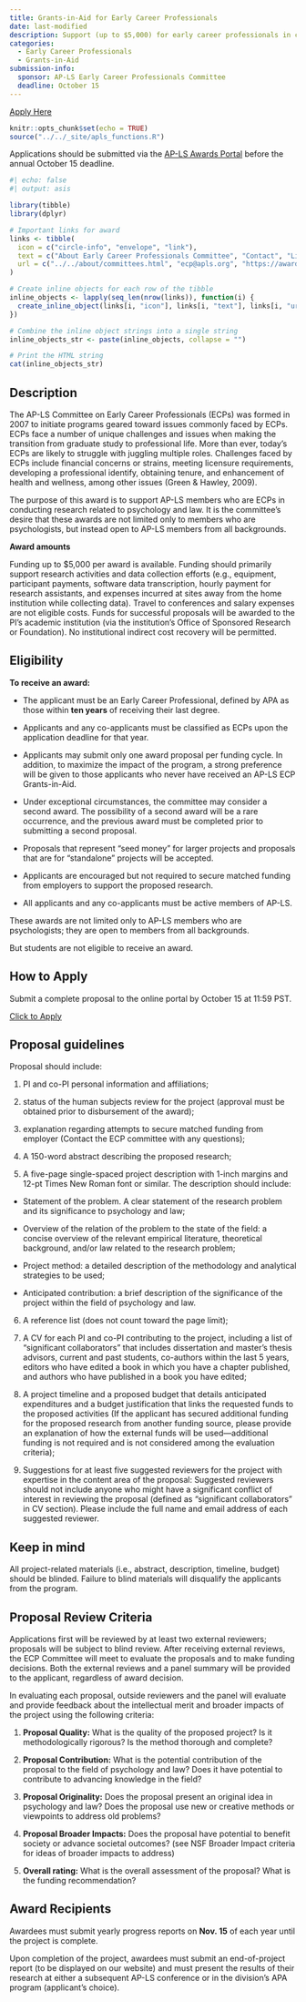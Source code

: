```yaml
---
title: Grants-in-Aid for Early Career Professionals
date: last-modified
description: Support (up to $5,000) for early career professionals in conducting research related to psychology and law.
categories: 
  - Early Career Professionals
  - Grants-in-Aid
submission-info:
  sponsor: AP-LS Early Career Professionals Committee
  deadline: October 15
---
```


<a class="btn btn-primary btn-lg" href="https://awards.ap-ls.org/default.asp" role="button">Apply Here</a>

```r
knitr::opts_chunk$set(echo = TRUE)
source("../../_site/apls_functions.R")
```

::: vspace
:::

::: callout-note
Applications should be submitted via the [AP-LS Awards Portal](https://awards.ap-ls.org/default.asp) before the annual October 15 deadline.  
```r
#| echo: false
#| output: asis

library(tibble)
library(dplyr)

# Important links for award
links <- tibble(
  icon = c("circle-info", "envelope", "link"),
  text = c("About Early Career Professionals Committee", "Contact", "Link to apply"),
  url = c("../../about/committees.html", "ecp@apls.org", "https://awards.ap-ls.org/default.asp")
)

# Create inline objects for each row of the tibble
inline_objects <- lapply(seq_len(nrow(links)), function(i) {
  create_inline_object(links[i, "icon"], links[i, "text"], links[i, "url"])
})

# Combine the inline object strings into a single string
inline_objects_str <- paste(inline_objects, collapse = "")

# Print the HTML string
cat(inline_objects_str)
```
:::

::: vspace
:::

:::{.panel-tabset}
## Description
The AP-LS Committee on Early Career Professionals (ECPs) was formed in 2007 to initiate programs geared toward issues commonly faced by ECPs. ECPs face a number of unique challenges and issues when making the transition from graduate study to professional life. More than ever, today’s ECPs are likely to struggle with juggling multiple roles. Challenges faced by ECPs include financial concerns or strains, meeting licensure requirements, developing a professional identify, obtaining tenure, and enhancement of health and wellness, among other issues (Green & Hawley, 2009).

The purpose of this award is to support AP-LS members who are ECPs in conducting research related to psychology and law. It is the committee’s desire that these awards are not limited only to members who are psychologists, but instead open to AP-LS members from all backgrounds.

**Award amounts**

Funding up to $5,000 per award is available. Funding should primarily support research activities and data collection efforts (e.g., equipment, participant payments, software data transcription, hourly payment for research assistants, and expenses incurred at sites away from the home institution while collecting data). Travel to conferences and salary expenses are not eligible costs. Funds for successful proposals will be awarded to the PI’s academic institution (via the institution’s Office of Sponsored Research or Foundation). No institutional indirect cost recovery will be permitted.

## Eligibility
**To receive an award:**

-   The applicant must be an Early Career Professional, defined by APA as those within **ten years** of receiving their last degree.

-   Applicants and any co-applicants must be classified as ECPs upon the application deadline for that year. 

-   Applicants may submit only one award proposal per funding cycle. In addition, to maximize the impact of the program, a strong preference will be given to those applicants who never have received an AP-LS ECP Grants-in-Aid.

-   Under exceptional circumstances, the committee may consider a second award. The possibility of a second award will be a rare occurrence, and the previous award must be completed prior to submitting a second proposal.

-   Proposals that represent "seed money" for larger projects and proposals that are for "standalone" projects will be accepted. 

-   Applicants are encouraged but not required to secure matched funding from employers to support the proposed research.</p></li>

-   All applicants and any co-applicants must be active members of AP-LS. 

:::{callout-note}
These awards are not limited only to AP-LS members who are psychologists; they are open to members from all backgrounds.

But students are not eligible to receive an award.
:::
## How to Apply

Submit a complete proposal to the online portal by October 15 at 11:59 PST.

<a class="btn btn-primary" href="https://awards.ap-ls.org/default.asp" role="button">Click to Apply</a>

## Proposal guidelines
Proposal should include:

1.    PI and co-PI personal information and affiliations;

2. status of the human subjects review for the project (approval must be obtained prior to disbursement of the award);

3. explanation regarding attempts to secure matched funding from employer (Contact the ECP committee with any questions);

4. A 150-word abstract describing the proposed research;

5. A five-page single-spaced project description with 1-inch margins and 12-pt Times New Roman font or similar. The description should include:

- Statement of the problem. A clear statement of the research problem and its significance to psychology and law;

- Overview of the relation of the problem to the state of the field: a concise overview of the relevant empirical literature, theoretical background, and/or law related to the research problem;

- Project method: a detailed description of the methodology and analytical strategies to be used;

- Anticipated contribution: a brief description of the significance of the project within the field of psychology and law.

6. A reference list (does not count toward the page limit);

7. A CV for each PI and co-PI contributing to the project, including a list of “significant collaborators” that includes dissertation and master’s thesis advisors, current and past students, co-authors within the last 5 years, editors who have edited a book in which you have a chapter published, and authors who have published in a book you have edited;

8. A project timeline and a proposed budget that details anticipated expenditures and a budget justification that links the requested funds to the proposed activities (If the applicant has secured additional funding for the proposed research from another funding source, please provide an explanation of how the external funds will be used—additional funding is not required and is not considered among the evaluation criteria);

9. Suggestions for at least five suggested reviewers for the project with expertise in the content area of the proposal: Suggested reviewers should not include anyone who might have a significant conflict of interest in reviewing the proposal (defined as “significant collaborators” in CV section). Please include the full name and email address of each suggested reviewer.

:::{.callout-caution}
## Keep in mind
All project-related materials (i.e., abstract, description, timeline, budget) should be blinded. Failure to blind materials will disqualify the applicants from the program.
:::

## Proposal Review Criteria

Applications first will be reviewed by at least two external reviewers; proposals will be subject to blind review. After receiving external reviews, the ECP Committee will meet to evaluate the proposals and to make funding decisions. Both the external reviews and a panel summary will be provided to the applicant, regardless of award decision.

In evaluating each proposal, outside reviewers and the panel will evaluate and provide feedback about the intellectual merit and broader impacts of the project using the following criteria:

1.    **Proposal Quality:** What is the quality of the proposed project? Is it methodologically rigorous? Is the method thorough and complete?

2.    **Proposal Contribution:** What is the potential contribution of the proposal to the field of psychology and law? Does it have potential to contribute to advancing knowledge in the field?

3.    **Proposal Originality:** Does the proposal present an original idea in psychology and law? Does the proposal use new or creative methods or viewpoints to address old problems?

4.    **Proposal Broader Impacts:** Does the proposal have potential to benefit society or advance societal outcomes? (see NSF Broader Impact criteria for ideas of broader impacts to address)

5.    **Overall rating:** What is the overall assessment of the proposal? What is the funding recommendation?

## Award Recipients

Awardees must submit yearly progress reports on **Nov. 15** of each year until the project is complete. 

Upon completion of the project, awardees must submit an end-of-project report (to be displayed on our website) and must present the results of their research at either a subsequent AP-LS conference or in the division’s APA program (applicant’s choice).
:::